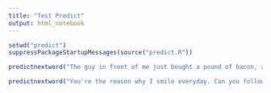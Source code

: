```yaml
---
title: "Test Predict"
output: html_notebook
---
```


```r
setwd("predict")
suppressPackageStartupMessages(source("predict.R"))

```

```r
predictnextword("The guy in front of me just bought a pound of bacon, a bouquet, and a case of")
```

```r
predictnextword("You're the reason why I smile everyday. Can you follow me please? It would mean the")
```

